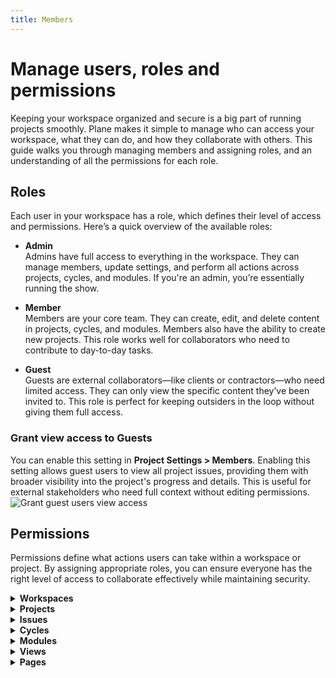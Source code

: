 ```yaml
---
title: Members
---
```


# Manage users, roles and permissions

Keeping your workspace organized and secure is a big part of running projects smoothly. Plane makes it simple to manage who can access your workspace, what they can do, and how they collaborate with others. This guide walks you through managing members and assigning roles, and an understanding of all the permissions for each role.

## Roles

Each user in your workspace has a role, which defines their level of access and permissions. Here’s a quick overview of the available roles:

- **Admin**  
Admins have full access to everything in the workspace. They can manage members, update settings, and perform all actions across projects, cycles, and modules. If you're an admin, you’re essentially running the show.

- **Member**   
Members are your core team. They can create, edit, and delete content in projects, cycles, and modules. Members also have the ability to create new projects. This role works well for collaborators who need to contribute to day-to-day tasks.

- **Guest**  
Guests are external collaborators—like clients or contractors—who need limited access. They can only view the specific content they’ve been invited to. This role is perfect for keeping outsiders in the loop without giving them full access.

### Grant view access to Guests
You can enable this setting in **Project Settings > Members**. Enabling this setting allows guest users to view all project issues, providing them with broader visibility into the project's progress and details. This is useful for external stakeholders who need full context without editing permissions.
    ![Grant guest users view access](https://media.docs.plane.so/workspaces/grant-guests-view-access.webp#center)

## Permissions
Permissions define what actions users can take within a workspace or project. By assigning appropriate roles, you can ensure everyone has the right level of access to collaborate effectively while maintaining security.

<details>
    <summary><b>Workspaces</b></summary>
    <p>
        <div className="">
            <table className="" style={{ width: '100%', display: 'table', marginLeft: '2px' }}>
                <thead>
                    <tr>
                        <th>Permission</th>
                        <th>Admin</th>
                        <th>Member</th>
                        <th>Guest</th>
                    </tr>
                </thead>
                <tbody>
                    <tr>
                        <td> Access Workspace settings</td>
                        <td align="center"><span style={{color: 'green', fontWeight: 'bold', fontSize: '16px'}}>✓</span></td>
                        <td align="center"><span style={{color: 'red', fontWeight: 'bold', fontSize: '16px'}}>x</span></td>
                        <td align="center"><span style={{color: 'red', fontWeight: 'bold', fontSize: '16px'}}>x</span></td>
                    </tr>  
                    <tr>
                        <td> Create Workspace</td>
                        <td align="center"><span style={{color: 'green', fontWeight: 'bold', fontSize: '16px'}}>✓</span></td>
                        <td align="center"><span style={{color: 'red', fontWeight: 'bold', fontSize: '16px'}}>x</span></td>
                        <td align="center"><span style={{color: 'red', fontWeight: 'bold', fontSize: '16px'}}>x</span></td>
                    </tr>  
                    <tr>
                        <td>Update Workspace</td>
                        <td align="center"><span style={{color: 'green', fontWeight: 'bold', fontSize: '16px'}}>✓</span></td>
                        <td align="center"><span style={{color: 'red', fontWeight: 'bold', fontSize: '16px'}}>x</span></td>
                        <td align="center"><span style={{color: 'red', fontWeight: 'bold', fontSize: '16px'}}>x</span></td>
                    </tr> 
                    <tr>
                        <td>Delete Workspace</td>
                        <td align="center"><span style={{color: 'green', fontWeight: 'bold', fontSize: '16px'}}>✓</span></td>
                        <td align="center"><span style={{color: 'red', fontWeight: 'bold', fontSize: '16px'}}>x</span></td>
                        <td align="center"><span style={{color: 'red', fontWeight: 'bold', fontSize: '16px'}}>x</span></td>
                    </tr> 
                    <tr>
                        <td>Add user</td>
                        <td align="center"><span style={{color: 'green', fontWeight: 'bold', fontSize: '16px'}}>✓</span></td>
                        <td align="center"><span style={{color: 'red', fontWeight: 'bold', fontSize: '16px'}}>x</span></td>
                        <td align="center"><span style={{color: 'red', fontWeight: 'bold', fontSize: '16px'}}>x</span></td>
                    </tr> 
                    <tr>
                        <td>Remove user</td>
                        <td align="center"><span style={{color: 'green', fontWeight: 'bold', fontSize: '16px'}}>✓</span></td>
                        <td align="center"><span style={{color: 'red', fontWeight: 'bold', fontSize: '16px'}}>x</span></td>
                        <td align="center"><span style={{color: 'red', fontWeight: 'bold', fontSize: '16px'}}>x</span></td>
                    </tr> 
                    <tr>
                        <td>Change user role</td>
                        <td align="center"><span style={{color: 'green', fontWeight: 'bold', fontSize: '16px'}}>✓</span></td>
                        <td align="center"><span style={{color: 'red', fontWeight: 'bold', fontSize: '16px'}}>x</span></td>
                        <td align="center"><span style={{color: 'red', fontWeight: 'bold', fontSize: '16px'}}>x</span></td>
                    </tr> 
                    <tr>
                        <td>Manage Project states</td>
                        <td align="center"><span style={{color: 'green', fontWeight: 'bold', fontSize: '16px'}}>✓</span></td>
                        <td align="center"><span style={{color: 'red', fontWeight: 'bold', fontSize: '16px'}}>x</span></td>
                        <td align="center"><span style={{color: 'red', fontWeight: 'bold', fontSize: '16px'}}>x</span></td>
                    </tr> 
                    <tr>
                        <td>Manage Billing and plans</td>
                        <td align="center"><span style={{color: 'green', fontWeight: 'bold', fontSize: '16px'}}>✓</span></td>
                        <td align="center"><span style={{color: 'red', fontWeight: 'bold', fontSize: '16px'}}>x</span></td>
                        <td align="center"><span style={{color: 'red', fontWeight: 'bold', fontSize: '16px'}}>x</span></td>
                    </tr> 
                    <tr>
                        <td>Manage Integrations</td>
                        <td align="center"><span style={{color: 'green', fontWeight: 'bold', fontSize: '16px'}}>✓</span></td>
                        <td align="center"><span style={{color: 'red', fontWeight: 'bold', fontSize: '16px'}}>x</span></td>
                        <td align="center"><span style={{color: 'red', fontWeight: 'bold', fontSize: '16px'}}>x</span></td>
                    </tr> 
                    <tr>
                        <td>Manage Imports</td>
                        <td align="center"><span style={{color: 'green', fontWeight: 'bold', fontSize: '16px'}}>✓</span></td>
                        <td align="center"><span style={{color: 'red', fontWeight: 'bold', fontSize: '16px'}}>x</span></td>
                        <td align="center"><span style={{color: 'red', fontWeight: 'bold', fontSize: '16px'}}>x</span></td>
                    </tr> 
                    <tr>
                        <td>Manage Exports</td>
                        <td align="center"><span style={{color: 'green', fontWeight: 'bold', fontSize: '16px'}}>✓</span></td>
                        <td align="center"><span style={{color: 'red', fontWeight: 'bold', fontSize: '16px'}}>x</span></td>
                        <td align="center"><span style={{color: 'red', fontWeight: 'bold', fontSize: '16px'}}>x</span></td>
                    </tr> 
                    <tr>
                        <td>Manage Webhooks</td>
                        <td align="center"><span style={{color: 'green', fontWeight: 'bold', fontSize: '16px'}}>✓</span></td>
                        <td align="center"><span style={{color: 'red', fontWeight: 'bold', fontSize: '16px'}}>x</span></td>
                        <td align="center"><span style={{color: 'red', fontWeight: 'bold', fontSize: '16px'}}>x</span></td>
                    </tr> 
                    <tr>
                        <td>Manage API tokens</td>
                        <td align="center"><span style={{color: 'green', fontWeight: 'bold', fontSize: '16px'}}>✓</span></td>
                        <td align="center"><span style={{color: 'red', fontWeight: 'bold', fontSize: '16px'}}>x</span></td>
                        <td align="center"><span style={{color: 'red', fontWeight: 'bold', fontSize: '16px'}}>x</span></td>
                    </tr> 
                    <tr>
                        <td>Manage Worklogs</td>
                        <td align="center"><span style={{color: 'green', fontWeight: 'bold', fontSize: '16px'}}>✓</span></td>
                        <td align="center"><span style={{color: 'red', fontWeight: 'bold', fontSize: '16px'}}>x</span></td>
                        <td align="center"><span style={{color: 'red', fontWeight: 'bold', fontSize: '16px'}}>x</span></td>
                    </tr> 
                    <tr>
                        <td>Home</td>
                        <td align="center"><span style={{color: 'green', fontWeight: 'bold', fontSize: '16px'}}>✓</span></td>
                        <td align="center"><span style={{color: 'green', fontWeight: 'bold', fontSize: '16px'}}>✓</span></td>
                        <td align="center"><span style={{color: 'green', fontWeight: 'bold', fontSize: '16px'}}>✓</span></td>
                    </tr> 
                    <tr>
                        <td>Your work</td>
                        <td align="center"><span style={{color: 'green', fontWeight: 'bold', fontSize: '16px'}}>✓</span></td>
                        <td align="center"><span style={{color: 'green', fontWeight: 'bold', fontSize: '16px'}}>✓</span></td>
                        <td align="center"><span style={{color: 'red', fontWeight: 'bold', fontSize: '16px'}}>x</span></td>
                    </tr>
                    <tr>
                        <td>Inbox</td>
                        <td align="center"><span style={{color: 'green', fontWeight: 'bold', fontSize: '16px'}}>✓</span></td>
                        <td align="center"><span style={{color: 'green', fontWeight: 'bold', fontSize: '16px'}}>✓</span></td>
                        <td align="center"><span style={{color: 'green', fontWeight: 'bold', fontSize: '16px'}}>✓</span></td>
                    </tr>
                    <tr>
                        <td>Drafts</td>
                        <td align="center"><span style={{color: 'green', fontWeight: 'bold', fontSize: '16px'}}>✓</span></td>
                        <td align="center"><span style={{color: 'green', fontWeight: 'bold', fontSize: '16px'}}>✓</span></td>
                        <td align="center"><span style={{color: 'red', fontWeight: 'bold', fontSize: '16px'}}>x</span></td>
                    </tr>
                    <tr>
                        <td>Projects</td>
                        <td align="center"><span style={{color: 'green', fontWeight: 'bold', fontSize: '16px'}}>✓</span></td>
                        <td align="center"><span style={{color: 'green', fontWeight: 'bold', fontSize: '16px'}}>✓</span></td>
                        <td align="center"><span style={{color: 'green', fontWeight: 'bold', fontSize: '16px'}}>✓</span></td>
                    </tr>
                    <tr>
                        <td>View private projects</td>
                        <td align="center"><span style={{color: 'green', fontWeight: 'bold', fontSize: '16px'}}>✓</span></td>
                        <td align="center"><span style={{color: 'red', fontWeight: 'bold', fontSize: '16px'}}>x</span></td>
                        <td align="center"><span style={{color: 'red', fontWeight: 'bold', fontSize: '16px'}}>x</span></td>
                    </tr> 
                    <tr>
                        <td>View public projects</td>
                        <td align="center"><span style={{color: 'green', fontWeight: 'bold', fontSize: '16px'}}>✓</span></td>
                        <td align="center"><span style={{color: 'green', fontWeight: 'bold', fontSize: '16px'}}>✓</span></td>
                        <td align="center"><span style={{color: 'red', fontWeight: 'bold', fontSize: '16px'}}>x</span></td>
                    </tr>
                    <tr>
                        <td>Join private projects</td>
                        <td align="center"><span style={{color: 'green', fontWeight: 'bold', fontSize: '16px'}}>✓</span></td>
                        <td align="center"><span style={{color: 'red', fontWeight: 'bold', fontSize: '16px'}}>x</span></td>
                        <td align="center"><span style={{color: 'red', fontWeight: 'bold', fontSize: '16px'}}>x</span></td>
                    </tr>
                    <tr>
                        <td>Join public projects</td>
                        <td align="center"><span style={{color: 'green', fontWeight: 'bold', fontSize: '16px'}}>✓</span></td>
                        <td align="center"><span style={{color: 'green', fontWeight: 'bold', fontSize: '16px'}}>✓</span></td>
                        <td align="center"><span style={{color: 'red', fontWeight: 'bold', fontSize: '16px'}}>x</span></td>
                    </tr>
                    <tr>
                        <td>Cycles</td>
                        <td align="center"><span style={{color: 'green', fontWeight: 'bold', fontSize: '16px'}}>✓</span></td>
                        <td align="center"><span style={{color: 'green', fontWeight: 'bold', fontSize: '16px'}}>✓</span></td>
                        <td align="center"><span style={{color: 'red', fontWeight: 'bold', fontSize: '16px'}}>x</span></td>
                    </tr>
                    <tr>
                        <td>Views</td>
                        <td align="center"><span style={{color: 'green', fontWeight: 'bold', fontSize: '16px'}}>✓</span></td>
                        <td align="center"><span style={{color: 'green', fontWeight: 'bold', fontSize: '16px'}}>✓</span></td>
                        <td align="center"><span style={{color: 'green', fontWeight: 'bold', fontSize: '16px'}}>✓</span></td>
                    </tr>
                    <tr>
                        <td>Analytics</td>
                        <td align="center"><span style={{color: 'green', fontWeight: 'bold', fontSize: '16px'}}>✓</span></td>
                        <td align="center"><span style={{color: 'green', fontWeight: 'bold', fontSize: '16px'}}>✓</span></td>
                        <td align="center"><span style={{color: 'red', fontWeight: 'bold', fontSize: '16px'}}>x</span></td>
                    </tr>
                    <tr>
                        <td>Your favourites</td>
                        <td align="center"><span style={{color: 'green', fontWeight: 'bold', fontSize: '16px'}}>✓</span></td>
                        <td align="center"><span style={{color: 'green', fontWeight: 'bold', fontSize: '16px'}}>✓</span></td>
                        <td align="center"><span style={{color: 'red', fontWeight: 'bold', fontSize: '16px'}}>x</span></td>
                    </tr>
                </tbody>
            </table>
        </div>

    </p>
</details>

<details>
    <summary><b>Projects</b></summary>
    <p>
        <div className="">
            <table className="" style={{ width: '100%', display: 'table', marginLeft: '2px' }}>
            <thead>
                <tr>
                    <th width="350">Permission</th>
                    <th>Workspace Admin</th>
                    <th>Project Admin</th>
                    <th>Member</th>
                    <th>Guest</th>
                </tr>
            </thead>
            <tbody>
                <tr>
                    <td> Access Project settings</td>
                    <td align="center"><span style={{color: 'green', fontWeight: 'bold', fontSize: '16px'}}>✓</span></td>
                    <td align="center"><span style={{color: 'green', fontWeight: 'bold', fontSize: '16px'}}>✓</span></td>
                    <td align="center"><span style={{color: 'red', fontWeight: 'bold', fontSize: '16px'}}>x</span></td>
                    <td align="center"><span style={{color: 'red', fontWeight: 'bold', fontSize: '16px'}}>x</span></td>
                </tr> 
                <tr>
                    <td>Create Project</td>
                    <td align="center"><span style={{color: 'green', fontWeight: 'bold', fontSize: '16px'}}>✓</span></td>
                    <td align="center"><span style={{color: 'green', fontWeight: 'bold', fontSize: '16px'}}>✓</span></td>
                    <td align="center"><span style={{color: 'green', fontWeight: 'bold', fontSize: '16px'}}>✓</span></td>
                    <td align="center"><span style={{color: 'red', fontWeight: 'bold', fontSize: '16px'}}>x</span></td>
                </tr>  
                <tr>
                    <td>Update Project</td>
                    <td align="center"><span style={{color: 'green', fontWeight: 'bold', fontSize: '16px'}}>✓</span></td>
                    <td align="center"><span style={{color: 'green', fontWeight: 'bold', fontSize: '16px'}}>✓</span></td>
                    <td align="center"><span style={{color: 'red', fontWeight: 'bold', fontSize: '16px'}}>x</span></td>
                    <td align="center"><span style={{color: 'red', fontWeight: 'bold', fontSize: '16px'}}>x</span></td>
                </tr> 
                <tr>
                    <td>Archive Project</td>
                    <td align="center"><span style={{color: 'green', fontWeight: 'bold', fontSize: '16px'}}>✓</span></td>
                    <td align="center"><span style={{color: 'green', fontWeight: 'bold', fontSize: '16px'}}>✓</span></td>
                    <td align="center"><span style={{color: 'red', fontWeight: 'bold', fontSize: '16px'}}>x</span></td>
                    <td align="center"><span style={{color: 'red', fontWeight: 'bold', fontSize: '16px'}}>x</span></td>
                </tr> 
                <tr>
                    <td>Delete Project</td>
                    <td align="center"><span style={{color: 'green', fontWeight: 'bold', fontSize: '16px'}}>✓</span></td>
                    <td align="center"><span style={{color: 'green', fontWeight: 'bold', fontSize: '16px'}}>✓</span></td>
                    <td align="center"><span style={{color: 'red', fontWeight: 'bold', fontSize: '16px'}}>x</span></td>
                    <td align="center"><span style={{color: 'red', fontWeight: 'bold', fontSize: '16px'}}>x</span></td>
                </tr> 
                <tr>
                    <td>Add user</td>
                    <td align="center"><span style={{color: 'green', fontWeight: 'bold', fontSize: '16px'}}>✓</span></td>
                    <td align="center"><span style={{color: 'green', fontWeight: 'bold', fontSize: '16px'}}>✓</span></td>
                    <td align="center"><span style={{color: 'red', fontWeight: 'bold', fontSize: '16px'}}>x</span></td>
                    <td align="center"><span style={{color: 'red', fontWeight: 'bold', fontSize: '16px'}}>x</span></td>
                </tr> 
                <tr>
                    <td>Remove user</td>
                    <td align="center"><span style={{color: 'green', fontWeight: 'bold', fontSize: '16px'}}>✓</span></td>
                    <td align="center"><span style={{color: 'green', fontWeight: 'bold', fontSize: '16px'}}>✓</span></td>
                    <td align="center"><span style={{color: 'red', fontWeight: 'bold', fontSize: '16px'}}>x</span></td>
                    <td align="center"><span style={{color: 'red', fontWeight: 'bold', fontSize: '16px'}}>x</span></td>
                </tr> 
                <tr>
                    <td>Change user role</td>
                    <td align="center"><span style={{color: 'green', fontWeight: 'bold', fontSize: '16px'}}>✓</span></td>
                    <td align="center"><span style={{color: 'green', fontWeight: 'bold', fontSize: '16px'}}>✓</span></td>
                    <td align="center"><span style={{color: 'red', fontWeight: 'bold', fontSize: '16px'}}>x</span></td>
                    <td align="center"><span style={{color: 'red', fontWeight: 'bold', fontSize: '16px'}}>x</span></td>
                </tr> 
                <tr>
                    <td>Enable features</td>
                    <td align="center"><span style={{color: 'green', fontWeight: 'bold', fontSize: '16px'}}>✓</span></td>
                    <td align="center"><span style={{color: 'green', fontWeight: 'bold', fontSize: '16px'}}>✓</span></td>
                    <td align="center"><span style={{color: 'red', fontWeight: 'bold', fontSize: '16px'}}>x</span></td>
                    <td align="center"><span style={{color: 'red', fontWeight: 'bold', fontSize: '16px'}}>x</span></td>
                </tr> 
                <tr>
                    <td>Manage issue states</td>
                    <td align="center"><span style={{color: 'green', fontWeight: 'bold', fontSize: '16px'}}>✓</span></td>
                    <td align="center"><span style={{color: 'green', fontWeight: 'bold', fontSize: '16px'}}>✓</span></td>
                    <td align="center"><span style={{color: 'red', fontWeight: 'bold', fontSize: '16px'}}>x</span></td>
                    <td align="center"><span style={{color: 'red', fontWeight: 'bold', fontSize: '16px'}}>x</span></td>
                </tr> 
                <tr>
                    <td>Manage issue labels</td>
                    <td align="center"><span style={{color: 'green', fontWeight: 'bold', fontSize: '16px'}}>✓</span></td>
                    <td align="center"><span style={{color: 'green', fontWeight: 'bold', fontSize: '16px'}}>✓</span></td>
                    <td align="center"><span style={{color: 'red', fontWeight: 'bold', fontSize: '16px'}}>x</span></td>
                    <td align="center"><span style={{color: 'red', fontWeight: 'bold', fontSize: '16px'}}>x</span></td>
                </tr> 
                <tr>
                    <td>Manage Estimates</td>
                    <td align="center"><span style={{color: 'green', fontWeight: 'bold', fontSize: '16px'}}>✓</span></td>
                    <td align="center"><span style={{color: 'green', fontWeight: 'bold', fontSize: '16px'}}>✓</span></td>
                    <td align="center"><span style={{color: 'red', fontWeight: 'bold', fontSize: '16px'}}>x</span></td>
                    <td align="center"><span style={{color: 'red', fontWeight: 'bold', fontSize: '16px'}}>x</span></td>
                </tr> 
                <tr>
                    <td>Manage Automations</td>
                    <td align="center"><span style={{color: 'green', fontWeight: 'bold', fontSize: '16px'}}>✓</span></td>
                    <td align="center"><span style={{color: 'green', fontWeight: 'bold', fontSize: '16px'}}>✓</span></td>
                    <td align="center"><span style={{color: 'red', fontWeight: 'bold', fontSize: '16px'}}>x</span></td>
                    <td align="center"><span style={{color: 'red', fontWeight: 'bold', fontSize: '16px'}}>x</span></td>
                </tr> 
                <tr>
                    <td>Manage issue types and custom properties</td>
                    <td align="center"><span style={{color: 'green', fontWeight: 'bold', fontSize: '16px'}}>✓</span></td>
                    <td align="center"><span style={{color: 'green', fontWeight: 'bold', fontSize: '16px'}}>✓</span></td>
                    <td align="center"><span style={{color: 'red', fontWeight: 'bold', fontSize: '16px'}}>x</span></td>
                    <td align="center"><span style={{color: 'red', fontWeight: 'bold', fontSize: '16px'}}>x</span></td>
                </tr> 
                <tr>
                    <td>Add Project to favorites</td>
                    <td align="center"><span style={{color: 'green', fontWeight: 'bold', fontSize: '16px'}}>✓</span></td>
                    <td align="center"><span style={{color: 'green', fontWeight: 'bold', fontSize: '16px'}}>✓</span></td>
                    <td align="center"><span style={{color: 'green', fontWeight: 'bold', fontSize: '16px'}}>✓</span></td>
                    <td align="center"><span style={{color: 'red', fontWeight: 'bold', fontSize: '16px'}}>x</span></td>
                </tr> 
                <tr>
                    <td>Publish Project</td>
                    <td align="center"><span style={{color: 'green', fontWeight: 'bold', fontSize: '16px'}}>✓</span></td>
                    <td align="center"><span style={{color: 'green', fontWeight: 'bold', fontSize: '16px'}}>✓</span></td>
                    <td align="center"><span style={{color: 'red', fontWeight: 'bold', fontSize: '16px'}}>x</span></td>
                    <td align="center"><span style={{color: 'red', fontWeight: 'bold', fontSize: '16px'}}>x</span></td>
                </tr> 
                <tr>
                    <td>Copy link</td>
                    <td align="center"><span style={{color: 'green', fontWeight: 'bold', fontSize: '16px'}}>✓</span></td>
                    <td align="center"><span style={{color: 'green', fontWeight: 'bold', fontSize: '16px'}}>✓</span></td>
                    <td align="center"><span style={{color: 'green', fontWeight: 'bold', fontSize: '16px'}}>✓</span></td>
                    <td align="center"><span style={{color: 'red', fontWeight: 'bold', fontSize: '16px'}}>x</span></td>
                </tr> 
                <tr>
                    <td>View Archived projects</td>
                    <td align="center"><span style={{color: 'green', fontWeight: 'bold', fontSize: '16px'}}>✓</span></td>
                    <td align="center"><span style={{color: 'green', fontWeight: 'bold', fontSize: '16px'}}>✓</span></td>
                    <td align="center"><span style={{color: 'green', fontWeight: 'bold', fontSize: '16px'}}>✓</span></td>
                    <td align="center"><span style={{color: 'green', fontWeight: 'bold', fontSize: '16px'}}>✓</span></td>
                </tr> 
            </tbody>
            </table>
        </div>
    </p>
</details>

<details>
    <summary><b>Issues</b></summary>
    <p>
    <div className="">
        <table className="" style={{ width: '100%', display: 'table', marginLeft: '2px' }}>
        <thead>
            <tr>
                <th>Permission</th>
                <th>Workspace Admin</th>
                <th>Project Admin</th>
                <th>Member</th>
                <th>Guest</th>
                <th>Guest with <br/> view access</th>
                <th>Comments</th>
            </tr>
        </thead>
        <tbody>
            <tr>
                <td>Create Issue</td>
                <td align="center"><span style={{color: 'green', fontWeight: 'bold', fontSize: '16px'}}>✓</span></td>
                <td align="center"><span style={{color: 'green', fontWeight: 'bold', fontSize: '16px'}}>✓</span></td>
                <td align="center"><span style={{color: 'green', fontWeight: 'bold', fontSize: '16px'}}>✓</span></td>
                <td align="center"><span style={{color: 'red', fontWeight: 'bold', fontSize: '16px'}}>x</span></td>
                <td align="center"><span style={{color: 'red', fontWeight: 'bold', fontSize: '16px'}}>x</span></td>
                <td></td>
            </tr> 
            <tr>
                <td>View Issues</td>
                <td align="center"><span style={{color: 'green', fontWeight: 'bold', fontSize: '16px'}}>✓</span></td>
                <td align="center"><span style={{color: 'green', fontWeight: 'bold', fontSize: '16px'}}>✓</span></td>
                <td align="center"><span style={{color: 'green', fontWeight: 'bold', fontSize: '16px'}}>✓</span></td>
                <td align="center"><span style={{color: 'red', fontWeight: 'bold', fontSize: '16px'}}>x</span></td>
                <td align="center"><span style={{color: 'green', fontWeight: 'bold', fontSize: '16px'}}>✓</span></td>
                <td>Guests without view access can only see their own issues accepted through Intake.</td>
            </tr>
            <tr>
                <td>Modify Issue</td>
                <td align="center"><span style={{color: 'green', fontWeight: 'bold', fontSize: '16px'}}>✓</span></td>
                <td align="center"><span style={{color: 'green', fontWeight: 'bold', fontSize: '16px'}}>✓</span></td>
                <td align="center"><span style={{color: 'green', fontWeight: 'bold', fontSize: '16px'}}>✓</span></td>
                <td align="center"><span style={{color: 'red', fontWeight: 'bold', fontSize: '16px'}}>x</span></td>
                <td align="center"><span style={{color: 'red', fontWeight: 'bold', fontSize: '16px'}}>x</span></td>
                <td></td>
            </tr>
            <tr>
                <td>Duplicate Issue</td>
                <td align="center"><span style={{color: 'green', fontWeight: 'bold', fontSize: '16px'}}>✓</span></td>
                <td align="center"><span style={{color: 'green', fontWeight: 'bold', fontSize: '16px'}}>✓</span></td>
                <td align="center"><span style={{color: 'green', fontWeight: 'bold', fontSize: '16px'}}>✓</span></td>
                <td align="center"><span style={{color: 'red', fontWeight: 'bold', fontSize: '16px'}}>x</span></td>
                <td align="center"><span style={{color: 'red', fontWeight: 'bold', fontSize: '16px'}}>x</span></td>
                <td></td>
            </tr>
            <tr>
                <td>Copy link</td>
                <td align="center"><span style={{color: 'green', fontWeight: 'bold', fontSize: '16px'}}>✓</span></td>
                <td align="center"><span style={{color: 'green', fontWeight: 'bold', fontSize: '16px'}}>✓</span></td>
                <td align="center"><span style={{color: 'green', fontWeight: 'bold', fontSize: '16px'}}>✓</span></td>
                <td align="center"><span style={{color: 'red', fontWeight: 'bold', fontSize: '16px'}}>x</span></td>
                <td align="center"><span style={{color: 'red', fontWeight: 'bold', fontSize: '16px'}}>x</span></td>
                <td></td>
            </tr>
            <tr>
                <td>Archive Issue</td>
                <td align="center"><span style={{color: 'green', fontWeight: 'bold', fontSize: '16px'}}>✓</span></td>
                <td align="center"><span style={{color: 'green', fontWeight: 'bold', fontSize: '16px'}}>✓</span></td>
                <td align="center"><span style={{color: 'green', fontWeight: 'bold', fontSize: '16px'}}>✓</span></td>
                <td align="center"><span style={{color: 'red', fontWeight: 'bold', fontSize: '16px'}}>x</span></td>
                <td align="center"><span style={{color: 'red', fontWeight: 'bold', fontSize: '16px'}}>x</span></td>
                <td></td>
            </tr>
            <tr>
                <td>Delete Issue</td>
                <td align="center"><span style={{color: 'green', fontWeight: 'bold', fontSize: '16px'}}>✓</span></td>
                <td align="center"><span style={{color: 'green', fontWeight: 'bold', fontSize: '16px'}}>✓</span></td>
                <td align="center"><span style={{color: 'green', fontWeight: 'bold', fontSize: '16px'}}>✓</span></td>
                <td align="center"><span style={{color: 'red', fontWeight: 'bold', fontSize: '16px'}}>x</span></td>
                <td align="center"><span style={{color: 'red', fontWeight: 'bold', fontSize: '16px'}}>x</span></td>
                <td></td>
            </tr>
            <tr>
                <td>Edit Issue properties</td>
                <td align="center"><span style={{color: 'green', fontWeight: 'bold', fontSize: '16px'}}>✓</span></td>
                <td align="center"><span style={{color: 'green', fontWeight: 'bold', fontSize: '16px'}}>✓</span></td>
                <td align="center"><span style={{color: 'green', fontWeight: 'bold', fontSize: '16px'}}>✓</span></td>
                <td align="center"><span style={{color: 'red', fontWeight: 'bold', fontSize: '16px'}}>x</span></td>
                <td align="center"><span style={{color: 'red', fontWeight: 'bold', fontSize: '16px'}}>x</span></td>
                <td></td>
            </tr>
            <tr>
                <td>View Issue activity</td>
                <td align="center"><span style={{color: 'green', fontWeight: 'bold', fontSize: '16px'}}>✓</span></td>
                <td align="center"><span style={{color: 'green', fontWeight: 'bold', fontSize: '16px'}}>✓</span></td>
                <td align="center"><span style={{color: 'green', fontWeight: 'bold', fontSize: '16px'}}>✓</span></td>
                <td align="center"><span style={{color: 'red', fontWeight: 'bold', fontSize: '16px'}}>x</span></td>
                <td align="center"><span style={{color: 'green', fontWeight: 'bold', fontSize: '16px'}}>✓</span></td>
                <td></td>
            </tr>
            <tr>
                <td>Log work</td>
                <td align="center"><span style={{color: 'green', fontWeight: 'bold', fontSize: '16px'}}>✓</span></td>
                <td align="center"><span style={{color: 'green', fontWeight: 'bold', fontSize: '16px'}}>✓</span></td>
                <td align="center"><span style={{color: 'green', fontWeight: 'bold', fontSize: '16px'}}>✓</span></td>
                <td align="center"><span style={{color: 'red', fontWeight: 'bold', fontSize: '16px'}}>x</span></td>
                <td align="center"><span style={{color: 'red', fontWeight: 'bold', fontSize: '16px'}}>x</span></td>
                <td></td>
            </tr>
            <tr>
                <td>Add Comments</td>
                <td align="center"><span style={{color: 'green', fontWeight: 'bold', fontSize: '16px'}}>✓</span></td>
                <td align="center"><span style={{color: 'green', fontWeight: 'bold', fontSize: '16px'}}>✓</span></td>
                <td align="center"><span style={{color: 'green', fontWeight: 'bold', fontSize: '16px'}}>✓</span></td>
                <td align="center"><span style={{color: 'red', fontWeight: 'bold', fontSize: '16px'}}>x</span></td>
                <td align="center"><span style={{color: 'green', fontWeight: 'bold', fontSize: '16px'}}>✓</span></td>
                <td></td>
            </tr> 
            <tr>
                <td>View Comments</td>
                <td align="center"><span style={{color: 'green', fontWeight: 'bold', fontSize: '16px'}}>✓</span></td>
                <td align="center"><span style={{color: 'green', fontWeight: 'bold', fontSize: '16px'}}>✓</span></td>
                <td align="center"><span style={{color: 'green', fontWeight: 'bold', fontSize: '16px'}}>✓</span></td>
                <td align="center"><span style={{color: 'red', fontWeight: 'bold', fontSize: '16px'}}>x</span></td>
                <td align="center"><span style={{color: 'green', fontWeight: 'bold', fontSize: '16px'}}>✓</span></td>
                <td></td>
            </tr> 
            <tr>
                <td>Add Reactions</td>
                <td align="center"><span style={{color: 'green', fontWeight: 'bold', fontSize: '16px'}}>✓</span></td>
                <td align="center"><span style={{color: 'green', fontWeight: 'bold', fontSize: '16px'}}>✓</span></td>
                <td align="center"><span style={{color: 'green', fontWeight: 'bold', fontSize: '16px'}}>✓</span></td>
                <td align="center"><span style={{color: 'red', fontWeight: 'bold', fontSize: '16px'}}>x</span></td>
                <td align="center"><span style={{color: 'green', fontWeight: 'bold', fontSize: '16px'}}>✓</span></td>
                <td></td>
            </tr> 
        </tbody>
        </table>
    </div>
    </p>
</details>


<details>
    <summary><b>Cycles</b></summary>
    <p>
        <div className="">
            <table className="" style={{ width: '100%', display: 'table', marginLeft: '2px' }}>
                <thead>
                    <tr>
                        <th>Permission</th>
                        <th>Workspace Admin</th>
                        <th>Project Admin</th>
                        <th>Member</th>
                        <th>Guest</th>
                    </tr>
                </thead>
                <tbody>
                    <tr>
                        <td>Create Cycle</td>
                        <td align="center"><span style={{color: 'green', fontWeight: 'bold', fontSize: '16px'}}>✓</span></td>
                        <td align="center"><span style={{color: 'green', fontWeight: 'bold', fontSize: '16px'}}>✓</span></td>
                        <td align="center"><span style={{color: 'green', fontWeight: 'bold', fontSize: '16px'}}>✓</span></td>
                        <td align="center"><span style={{color: 'red', fontWeight: 'bold', fontSize: '16px'}}>x</span></td>
                    </tr> 
                    <tr>
                        <td>View Cycles</td>
                        <td align="center"><span style={{color: 'green', fontWeight: 'bold', fontSize: '16px'}}>✓</span></td>
                        <td align="center"><span style={{color: 'green', fontWeight: 'bold', fontSize: '16px'}}>✓</span></td>
                        <td align="center"><span style={{color: 'green', fontWeight: 'bold', fontSize: '16px'}}>✓</span></td>
                        <td align="center"><span style={{color: 'red', fontWeight: 'bold', fontSize: '16px'}}>x</span></td>
                    </tr> 
                    <tr>
                        <td>View Cycle issues</td>
                        <td align="center"><span style={{color: 'green', fontWeight: 'bold', fontSize: '16px'}}>✓</span></td>
                        <td align="center"><span style={{color: 'green', fontWeight: 'bold', fontSize: '16px'}}>✓</span></td>
                        <td align="center"><span style={{color: 'green', fontWeight: 'bold', fontSize: '16px'}}>✓</span></td>
                        <td align="center"><span style={{color: 'red', fontWeight: 'bold', fontSize: '16px'}}>x</span></td>
                    </tr> 
                    <tr>
                        <td>Edit Cycle</td>
                        <td align="center"><span style={{color: 'green', fontWeight: 'bold', fontSize: '16px'}}>✓</span></td>
                        <td align="center"><span style={{color: 'green', fontWeight: 'bold', fontSize: '16px'}}>✓</span></td>
                        <td align="center"><span style={{color: 'green', fontWeight: 'bold', fontSize: '16px'}}>✓</span></td>
                        <td align="center"><span style={{color: 'red', fontWeight: 'bold', fontSize: '16px'}}>x</span></td>
                    </tr> 
                    <tr>
                        <td>Add issues</td>
                        <td align="center"><span style={{color: 'green', fontWeight: 'bold', fontSize: '16px'}}>✓</span></td>
                        <td align="center"><span style={{color: 'green', fontWeight: 'bold', fontSize: '16px'}}>✓</span></td>
                        <td align="center"><span style={{color: 'green', fontWeight: 'bold', fontSize: '16px'}}>✓</span></td>
                        <td align="center"><span style={{color: 'red', fontWeight: 'bold', fontSize: '16px'}}>x</span></td>
                    </tr> 
                    <tr>
                        <td>Archive Cycle</td>
                        <td align="center"><span style={{color: 'green', fontWeight: 'bold', fontSize: '16px'}}>✓</span></td>
                        <td align="center"><span style={{color: 'green', fontWeight: 'bold', fontSize: '16px'}}>✓</span></td>
                        <td align="center"><span style={{color: 'green', fontWeight: 'bold', fontSize: '16px'}}>✓</span></td>
                        <td align="center"><span style={{color: 'red', fontWeight: 'bold', fontSize: '16px'}}>x</span></td>
                    </tr> 
                    <tr>
                        <td>Delete Cycle</td>
                        <td align="center"><span style={{color: 'green', fontWeight: 'bold', fontSize: '16px'}}>✓</span></td>
                        <td align="center"><span style={{color: 'green', fontWeight: 'bold', fontSize: '16px'}}>✓</span></td>
                        <td align="center"><span style={{color: 'green', fontWeight: 'bold', fontSize: '16px'}}>✓</span></td>
                        <td align="center"><span style={{color: 'red', fontWeight: 'bold', fontSize: '16px'}}>x</span></td>
                    </tr> 
                    <tr>
                        <td>Copy link</td>
                        <td align="center"><span style={{color: 'green', fontWeight: 'bold', fontSize: '16px'}}>✓</span></td>
                        <td align="center"><span style={{color: 'green', fontWeight: 'bold', fontSize: '16px'}}>✓</span></td>
                        <td align="center"><span style={{color: 'green', fontWeight: 'bold', fontSize: '16px'}}>✓</span></td>
                        <td align="center"><span style={{color: 'red', fontWeight: 'bold', fontSize: '16px'}}>x</span></td>
                    </tr> 
                    <tr>
                        <td>Add Cycle to favorites</td>
                        <td align="center"><span style={{color: 'green', fontWeight: 'bold', fontSize: '16px'}}>✓</span></td>
                        <td align="center"><span style={{color: 'green', fontWeight: 'bold', fontSize: '16px'}}>✓</span></td>
                        <td align="center"><span style={{color: 'green', fontWeight: 'bold', fontSize: '16px'}}>✓</span></td>
                        <td align="center"><span style={{color: 'red', fontWeight: 'bold', fontSize: '16px'}}>x</span></td>
                    </tr> 
                    <tr>
                        <td>View Cycle details</td>
                        <td align="center"><span style={{color: 'green', fontWeight: 'bold', fontSize: '16px'}}>✓</span></td>
                        <td align="center"><span style={{color: 'green', fontWeight: 'bold', fontSize: '16px'}}>✓</span></td>
                        <td align="center"><span style={{color: 'green', fontWeight: 'bold', fontSize: '16px'}}>✓</span></td>
                        <td align="center"><span style={{color: 'red', fontWeight: 'bold', fontSize: '16px'}}>x</span></td>
                    </tr> 
                    <tr>
                        <td>Filter Cycles</td>
                        <td align="center"><span style={{color: 'green', fontWeight: 'bold', fontSize: '16px'}}>✓</span></td>
                        <td align="center"><span style={{color: 'green', fontWeight: 'bold', fontSize: '16px'}}>✓</span></td>
                        <td align="center"><span style={{color: 'green', fontWeight: 'bold', fontSize: '16px'}}>✓</span></td>
                        <td align="center"><span style={{color: 'red', fontWeight: 'bold', fontSize: '16px'}}>x</span></td>
                    </tr> 
                    <tr>
                        <td>Search Cycles</td>
                        <td align="center"><span style={{color: 'green', fontWeight: 'bold', fontSize: '16px'}}>✓</span></td>
                        <td align="center"><span style={{color: 'green', fontWeight: 'bold', fontSize: '16px'}}>✓</span></td>
                        <td align="center"><span style={{color: 'green', fontWeight: 'bold', fontSize: '16px'}}>✓</span></td>
                        <td align="center"><span style={{color: 'red', fontWeight: 'bold', fontSize: '16px'}}>x</span></td>
                    </tr> 
                </tbody>
            </table>
        </div>
    </p>
</details>

<details>
    <summary><b>Modules</b></summary>
    <p>
        <div className="">
            <table className="" style={{ width: '100%', display: 'table', marginLeft: '2px' }}>
                <thead>
                    <tr>
                        <th>Permission</th>
                        <th>Workspace Admin</th>
                        <th>Project Admin</th>
                        <th>Member</th>
                        <th>Guest</th>
                    </tr>
                </thead>
                <tbody>
                    <tr>
                        <td>Create Module</td>
                        <td align="center"><span style={{color: 'green', fontWeight: 'bold', fontSize: '16px'}}>✓</span></td>
                        <td align="center"><span style={{color: 'green', fontWeight: 'bold', fontSize: '16px'}}>✓</span></td>
                        <td align="center"><span style={{color: 'green', fontWeight: 'bold', fontSize: '16px'}}>✓</span></td>
                        <td align="center"><span style={{color: 'red', fontWeight: 'bold', fontSize: '16px'}}>x</span></td>
                    </tr> 
                    <tr>
                        <td>View Modules</td>
                        <td align="center"><span style={{color: 'green', fontWeight: 'bold', fontSize: '16px'}}>✓</span></td>
                        <td align="center"><span style={{color: 'green', fontWeight: 'bold', fontSize: '16px'}}>✓</span></td>
                        <td align="center"><span style={{color: 'green', fontWeight: 'bold', fontSize: '16px'}}>✓</span></td>
                        <td align="center"><span style={{color: 'red', fontWeight: 'bold', fontSize: '16px'}}>x</span></td>
                    </tr> 
                    <tr>
                        <td>View Module issues</td>
                        <td align="center"><span style={{color: 'green', fontWeight: 'bold', fontSize: '16px'}}>✓</span></td>
                        <td align="center"><span style={{color: 'green', fontWeight: 'bold', fontSize: '16px'}}>✓</span></td>
                        <td align="center"><span style={{color: 'green', fontWeight: 'bold', fontSize: '16px'}}>✓</span></td>
                        <td align="center"><span style={{color: 'red', fontWeight: 'bold', fontSize: '16px'}}>x</span></td>
                    </tr> 
                    <tr>
                        <td>Edit Module</td>
                        <td align="center"><span style={{color: 'green', fontWeight: 'bold', fontSize: '16px'}}>✓</span></td>
                        <td align="center"><span style={{color: 'green', fontWeight: 'bold', fontSize: '16px'}}>✓</span></td>
                        <td align="center"><span style={{color: 'green', fontWeight: 'bold', fontSize: '16px'}}>✓</span></td>
                        <td align="center"><span style={{color: 'red', fontWeight: 'bold', fontSize: '16px'}}>x</span></td>
                    </tr> 
                    <tr>
                        <td>Add issues</td>
                        <td align="center"><span style={{color: 'green', fontWeight: 'bold', fontSize: '16px'}}>✓</span></td>
                        <td align="center"><span style={{color: 'green', fontWeight: 'bold', fontSize: '16px'}}>✓</span></td>
                        <td align="center"><span style={{color: 'green', fontWeight: 'bold', fontSize: '16px'}}>✓</span></td>
                        <td align="center"><span style={{color: 'red', fontWeight: 'bold', fontSize: '16px'}}>x</span></td>
                    </tr> 
                    <tr>
                        <td>Archive Module</td>
                        <td align="center"><span style={{color: 'green', fontWeight: 'bold', fontSize: '16px'}}>✓</span></td>
                        <td align="center"><span style={{color: 'green', fontWeight: 'bold', fontSize: '16px'}}>✓</span></td>
                        <td align="center"><span style={{color: 'green', fontWeight: 'bold', fontSize: '16px'}}>✓</span></td>
                        <td align="center"><span style={{color: 'red', fontWeight: 'bold', fontSize: '16px'}}>x</span></td>
                    </tr> 
                    <tr>
                        <td>Delete Module</td>
                        <td align="center"><span style={{color: 'green', fontWeight: 'bold', fontSize: '16px'}}>✓</span></td>
                        <td align="center"><span style={{color: 'green', fontWeight: 'bold', fontSize: '16px'}}>✓</span></td>
                        <td align="center"><span style={{color: 'green', fontWeight: 'bold', fontSize: '16px'}}>✓</span></td>
                        <td align="center"><span style={{color: 'red', fontWeight: 'bold', fontSize: '16px'}}>x</span></td>
                    </tr> 
                    <tr>
                        <td>Copy link</td>
                        <td align="center"><span style={{color: 'green', fontWeight: 'bold', fontSize: '16px'}}>✓</span></td>
                        <td align="center"><span style={{color: 'green', fontWeight: 'bold', fontSize: '16px'}}>✓</span></td>
                        <td align="center"><span style={{color: 'green', fontWeight: 'bold', fontSize: '16px'}}>✓</span></td>
                        <td align="center"><span style={{color: 'red', fontWeight: 'bold', fontSize: '16px'}}>x</span></td>
                    </tr> 
                    <tr>
                        <td>Add Module to favorites</td>
                        <td align="center"><span style={{color: 'green', fontWeight: 'bold', fontSize: '16px'}}>✓</span></td>
                        <td align="center"><span style={{color: 'green', fontWeight: 'bold', fontSize: '16px'}}>✓</span></td>
                        <td align="center"><span style={{color: 'green', fontWeight: 'bold', fontSize: '16px'}}>✓</span></td>
                        <td align="center"><span style={{color: 'red', fontWeight: 'bold', fontSize: '16px'}}>x</span></td>
                    </tr> 
                    <tr>
                        <td>View Module details</td>
                        <td align="center"><span style={{color: 'green', fontWeight: 'bold', fontSize: '16px'}}>✓</span></td>
                        <td align="center"><span style={{color: 'green', fontWeight: 'bold', fontSize: '16px'}}>✓</span></td>
                        <td align="center"><span style={{color: 'green', fontWeight: 'bold', fontSize: '16px'}}>✓</span></td>
                        <td align="center"><span style={{color: 'red', fontWeight: 'bold', fontSize: '16px'}}>x</span></td>
                    </tr> 
                    <tr>
                        <td>Add links to Module</td>
                        <td align="center"><span style={{color: 'green', fontWeight: 'bold', fontSize: '16px'}}>✓</span></td>
                        <td align="center"><span style={{color: 'green', fontWeight: 'bold', fontSize: '16px'}}>✓</span></td>
                        <td align="center"><span style={{color: 'green', fontWeight: 'bold', fontSize: '16px'}}>✓</span></td>
                        <td align="center"><span style={{color: 'red', fontWeight: 'bold', fontSize: '16px'}}>x</span></td>
                    </tr> 
                    <tr>
                        <td>Sort Modules</td>
                        <td align="center"><span style={{color: 'green', fontWeight: 'bold', fontSize: '16px'}}>✓</span></td>
                        <td align="center"><span style={{color: 'green', fontWeight: 'bold', fontSize: '16px'}}>✓</span></td>
                        <td align="center"><span style={{color: 'green', fontWeight: 'bold', fontSize: '16px'}}>✓</span></td>
                        <td align="center"><span style={{color: 'red', fontWeight: 'bold', fontSize: '16px'}}>x</span></td>
                    </tr> 
                    <tr>
                        <td>Filter Modules</td>
                        <td align="center"><span style={{color: 'green', fontWeight: 'bold', fontSize: '16px'}}>✓</span></td>
                        <td align="center"><span style={{color: 'green', fontWeight: 'bold', fontSize: '16px'}}>✓</span></td>
                        <td align="center"><span style={{color: 'green', fontWeight: 'bold', fontSize: '16px'}}>✓</span></td>
                        <td align="center"><span style={{color: 'red', fontWeight: 'bold', fontSize: '16px'}}>x</span></td>
                    </tr> 
                    <tr>
                        <td>Search Modules</td>
                        <td align="center"><span style={{color: 'green', fontWeight: 'bold', fontSize: '16px'}}>✓</span></td>
                        <td align="center"><span style={{color: 'green', fontWeight: 'bold', fontSize: '16px'}}>✓</span></td>
                        <td align="center"><span style={{color: 'green', fontWeight: 'bold', fontSize: '16px'}}>✓</span></td>
                        <td align="center"><span style={{color: 'red', fontWeight: 'bold', fontSize: '16px'}}>x</span></td>
                    </tr> 
                </tbody>
            </table>
        </div>
    </p>
</details>

<details>
    <summary><b>Views</b></summary>
    <p>
        <div className="">
            <table className="" style={{ width: '100%', display: 'table', marginLeft: '2px' }}>
                <thead>
                    <tr>
                    <th>Permission</th>
                        <th>Workspace Admin</th>
                        <th>Project Admin</th>
                        <th>Member</th>
                        <th>Guest</th>
                        <th>Guest with <br/> view access</th>
                        <th>Comments</th>
                    </tr>
                </thead>
                <tbody>
                    <tr>
                        <td>Create View</td>
                        <td align="center"><span style={{color: 'green', fontWeight: 'bold', fontSize: '16px'}}>✓</span></td>
                        <td align="center"><span style={{color: 'green', fontWeight: 'bold', fontSize: '16px'}}>✓</span></td>
                        <td align="center"><span style={{color: 'green', fontWeight: 'bold', fontSize: '16px'}}>✓</span></td>
                        <td align="center"><span style={{color: 'green', fontWeight: 'bold', fontSize: '16px'}}>✓</span></td>
                        <td align="center"><span style={{color: 'green', fontWeight: 'bold', fontSize: '16px'}}>✓</span></td>
                        <td></td>
                    </tr> 
                    <tr>
                        <td>See Views</td>
                        <td align="center"><span style={{color: 'green', fontWeight: 'bold', fontSize: '16px'}}>✓</span></td>
                        <td align="center"><span style={{color: 'green', fontWeight: 'bold', fontSize: '16px'}}>✓</span></td>
                        <td align="center"><span style={{color: 'green', fontWeight: 'bold', fontSize: '16px'}}>✓</span></td>
                        <td align="center"><span style={{color: 'red', fontWeight: 'bold', fontSize: '16px'}}>x</span></td>
                        <td align="center"><span style={{color: 'green', fontWeight: 'bold', fontSize: '16px'}}>✓</span></td>
                        <td>Guests without view access can only see the Views they create</td>
                    </tr> 
                    <tr>
                        <td>Edit View</td>
                        <td align="center"><span style={{color: 'green', fontWeight: 'bold', fontSize: '16px'}}>✓</span></td>
                        <td align="center"><span style={{color: 'green', fontWeight: 'bold', fontSize: '16px'}}>✓</span></td>
                        <td align="center"><span style={{color: 'green', fontWeight: 'bold', fontSize: '16px'}}>✓</span></td>
                        <td align="center"><span style={{color: 'red', fontWeight: 'bold', fontSize: '16px'}}>x</span></td>
                        <td align="center"><span style={{color: 'green', fontWeight: 'bold', fontSize: '16px'}}>✓</span></td>
                        <td></td>
                    </tr> 
                    <tr>
                        <td>Add issues</td>
                        <td align="center"><span style={{color: 'green', fontWeight: 'bold', fontSize: '16px'}}>✓</span></td>
                        <td align="center"><span style={{color: 'green', fontWeight: 'bold', fontSize: '16px'}}>✓</span></td>
                        <td align="center"><span style={{color: 'green', fontWeight: 'bold', fontSize: '16px'}}>✓</span></td>
                        <td align="center"><span style={{color: 'red', fontWeight: 'bold', fontSize: '16px'}}>x</span></td>
                        <td align="center"><span style={{color: 'red', fontWeight: 'bold', fontSize: '16px'}}>x</span></td>
                        <td></td>
                    </tr> 
                    <tr>
                        <td>Delete View</td>
                        <td align="center"><span style={{color: 'green', fontWeight: 'bold', fontSize: '16px'}}>✓</span></td>
                        <td align="center"><span style={{color: 'green', fontWeight: 'bold', fontSize: '16px'}}>✓</span></td>
                        <td align="center"><span style={{color: 'green', fontWeight: 'bold', fontSize: '16px'}}>✓</span></td>
                        <td align="center"><span style={{color: 'red', fontWeight: 'bold', fontSize: '16px'}}>x</span></td>
                        <td align="center"><span style={{color: 'green', fontWeight: 'bold', fontSize: '16px'}}>✓</span></td>
                        <td></td>
                    </tr> 
                    <tr>
                        <td>Sort Views</td>
                        <td align="center"><span style={{color: 'green', fontWeight: 'bold', fontSize: '16px'}}>✓</span></td>
                        <td align="center"><span style={{color: 'green', fontWeight: 'bold', fontSize: '16px'}}>✓</span></td>
                        <td align="center"><span style={{color: 'green', fontWeight: 'bold', fontSize: '16px'}}>✓</span></td>
                        <td align="center"><span style={{color: 'red', fontWeight: 'bold', fontSize: '16px'}}>x</span></td>
                        <td align="center"><span style={{color: 'green', fontWeight: 'bold', fontSize: '16px'}}>✓</span></td>
                        <td></td>
                    </tr> 
                    <tr>
                        <td>Filter Views</td>
                        <td align="center"><span style={{color: 'green', fontWeight: 'bold', fontSize: '16px'}}>✓</span></td>
                        <td align="center"><span style={{color: 'green', fontWeight: 'bold', fontSize: '16px'}}>✓</span></td>
                        <td align="center"><span style={{color: 'green', fontWeight: 'bold', fontSize: '16px'}}>✓</span></td>
                        <td align="center"><span style={{color: 'red', fontWeight: 'bold', fontSize: '16px'}}>x</span></td>
                        <td align="center"><span style={{color: 'green', fontWeight: 'bold', fontSize: '16px'}}>✓</span></td>
                        <td></td>
                    </tr> 
                    <tr>
                        <td>Search Views</td>
                        <td align="center"><span style={{color: 'green', fontWeight: 'bold', fontSize: '16px'}}>✓</span></td>
                        <td align="center"><span style={{color: 'green', fontWeight: 'bold', fontSize: '16px'}}>✓</span></td>
                        <td align="center"><span style={{color: 'green', fontWeight: 'bold', fontSize: '16px'}}>✓</span></td>
                        <td align="center"><span style={{color: 'red', fontWeight: 'bold', fontSize: '16px'}}>x</span></td>
                        <td align="center"><span style={{color: 'green', fontWeight: 'bold', fontSize: '16px'}}>✓</span></td>
                        <td></td>
                    </tr> 
                    <tr>
                        <td>Add View to favorites</td>
                        <td align="center"><span style={{color: 'green', fontWeight: 'bold', fontSize: '16px'}}>✓</span></td>
                        <td align="center"><span style={{color: 'green', fontWeight: 'bold', fontSize: '16px'}}>✓</span></td>
                        <td align="center"><span style={{color: 'green', fontWeight: 'bold', fontSize: '16px'}}>✓</span></td>
                        <td align="center"><span style={{color: 'red', fontWeight: 'bold', fontSize: '16px'}}>x</span></td>
                        <td align="center"><span style={{color: 'red', fontWeight: 'bold', fontSize: '16px'}}>x</span></td>
                        <td></td>
                    </tr> 
                    <tr>
                        <td>Publish View</td>
                        <td align="center"><span style={{color: 'green', fontWeight: 'bold', fontSize: '16px'}}>✓</span></td>
                        <td align="center"><span style={{color: 'green', fontWeight: 'bold', fontSize: '16px'}}>✓</span></td>
                        <td align="center"><span style={{color: 'green', fontWeight: 'bold', fontSize: '16px'}}>✓</span></td>
                        <td align="center"><span style={{color: 'red', fontWeight: 'bold', fontSize: '16px'}}>x</span></td>
                        <td align="center"><span style={{color: 'red', fontWeight: 'bold', fontSize: '16px'}}>x</span></td>
                        <td></td>
                    </tr> 
                    <tr>
                        <td>Copy link</td>
                        <td align="center"><span style={{color: 'green', fontWeight: 'bold', fontSize: '16px'}}>✓</span></td>
                        <td align="center"><span style={{color: 'green', fontWeight: 'bold', fontSize: '16px'}}>✓</span></td>
                        <td align="center"><span style={{color: 'green', fontWeight: 'bold', fontSize: '16px'}}>✓</span></td>
                        <td align="center"><span style={{color: 'red', fontWeight: 'bold', fontSize: '16px'}}>x</span></td>
                        <td align="center"><span style={{color: 'red', fontWeight: 'bold', fontSize: '16px'}}>x</span></td>
                        <td></td>
                    </tr> 
                </tbody>
            </table>
        </div>
    </p>
</details>

<details>
    <summary><b>Pages</b></summary>
    <p>
        <div className="">
            <table className="" style={{ width: '100%', display: 'table', marginLeft: '2px' }}>
                <thead>
                    <tr>
                    <th>Permission</th>
                        <th>Workspace Admin</th>
                        <th>Project Admin</th>
                        <th>Member</th>
                        <th>Guest</th>
                        <th>Guest with <br/> view access</th>
                    </tr>
                </thead>
                <tbody>
                    <tr>
                        <td>Create Page</td>
                        <td align="center"><span style={{color: 'green', fontWeight: 'bold', fontSize: '16px'}}>✓</span></td>
                        <td align="center"><span style={{color: 'green', fontWeight: 'bold', fontSize: '16px'}}>✓</span></td>
                        <td align="center"><span style={{color: 'green', fontWeight: 'bold', fontSize: '16px'}}>✓</span></td>
                        <td align="center"><span style={{color: 'red', fontWeight: 'bold', fontSize: '16px'}}>x</span></td>
                        <td align="center"><span style={{color: 'red', fontWeight: 'bold', fontSize: '16px'}}>x</span></td>
                    </tr> 
                    <tr>
                        <td>View Pages</td>
                        <td align="center"><span style={{color: 'green', fontWeight: 'bold', fontSize: '16px'}}>✓</span></td>
                        <td align="center"><span style={{color: 'green', fontWeight: 'bold', fontSize: '16px'}}>✓</span></td>
                        <td align="center"><span style={{color: 'green', fontWeight: 'bold', fontSize: '16px'}}>✓</span></td>
                        <td align="center"><span style={{color: 'red', fontWeight: 'bold', fontSize: '16px'}}>x</span></td>
                        <td align="center"><span style={{color: 'green', fontWeight: 'bold', fontSize: '16px'}}>✓</span></td>
                    </tr> 
                    <tr>
                        <td>Edit Page</td>
                        <td align="center"><span style={{color: 'green', fontWeight: 'bold', fontSize: '16px'}}>✓</span></td>
                        <td align="center"><span style={{color: 'green', fontWeight: 'bold', fontSize: '16px'}}>✓</span></td>
                        <td align="center"><span style={{color: 'green', fontWeight: 'bold', fontSize: '16px'}}>✓</span></td>
                        <td align="center"><span style={{color: 'red', fontWeight: 'bold', fontSize: '16px'}}>x</span></td>
                        <td align="center"><span style={{color: 'red', fontWeight: 'bold', fontSize: '16px'}}>x</span></td>
                    </tr> 
                    <tr>
                        <td>Archive Page</td>
                        <td align="center"><span style={{color: 'green', fontWeight: 'bold', fontSize: '16px'}}>✓</span></td>
                        <td align="center"><span style={{color: 'green', fontWeight: 'bold', fontSize: '16px'}}>✓</span></td>
                        <td align="center"><span style={{color: 'green', fontWeight: 'bold', fontSize: '16px'}}>✓</span></td>
                        <td align="center"><span style={{color: 'red', fontWeight: 'bold', fontSize: '16px'}}>x</span></td>
                        <td align="center"><span style={{color: 'red', fontWeight: 'bold', fontSize: '16px'}}>x</span></td>
                    </tr> 
                    <tr>
                        <td>Delete Page</td>
                        <td align="center"><span style={{color: 'green', fontWeight: 'bold', fontSize: '16px'}}>✓</span></td>
                        <td align="center"><span style={{color: 'green', fontWeight: 'bold', fontSize: '16px'}}>✓</span></td>
                        <td align="center"><span style={{color: 'green', fontWeight: 'bold', fontSize: '16px'}}>✓</span></td>
                        <td align="center"><span style={{color: 'red', fontWeight: 'bold', fontSize: '16px'}}>x</span></td>
                        <td align="center"><span style={{color: 'red', fontWeight: 'bold', fontSize: '16px'}}>x</span></td>
                    </tr> 
                    <tr>
                        <td>Add Page to favorites</td>
                        <td align="center"><span style={{color: 'green', fontWeight: 'bold', fontSize: '16px'}}>✓</span></td>
                        <td align="center"><span style={{color: 'green', fontWeight: 'bold', fontSize: '16px'}}>✓</span></td>
                        <td align="center"><span style={{color: 'green', fontWeight: 'bold', fontSize: '16px'}}>✓</span></td>
                        <td align="center"><span style={{color: 'red', fontWeight: 'bold', fontSize: '16px'}}>x</span></td>
                        <td align="center"><span style={{color: 'red', fontWeight: 'bold', fontSize: '16px'}}>x</span></td>
                    </tr> 
                    <tr>
                        <td>Publish Page</td>
                        <td align="center"><span style={{color: 'green', fontWeight: 'bold', fontSize: '16px'}}>✓</span></td>
                        <td align="center"><span style={{color: 'green', fontWeight: 'bold', fontSize: '16px'}}>✓</span></td>
                        <td align="center"><span style={{color: 'green', fontWeight: 'bold', fontSize: '16px'}}>✓</span></td>
                        <td align="center"><span style={{color: 'red', fontWeight: 'bold', fontSize: '16px'}}>x</span></td>
                        <td align="center"><span style={{color: 'red', fontWeight: 'bold', fontSize: '16px'}}>x</span></td>
                    </tr> 
                    <tr>
                        <td>Copy link</td>
                        <td align="center"><span style={{color: 'green', fontWeight: 'bold', fontSize: '16px'}}>✓</span></td>
                        <td align="center"><span style={{color: 'green', fontWeight: 'bold', fontSize: '16px'}}>✓</span></td>
                        <td align="center"><span style={{color: 'green', fontWeight: 'bold', fontSize: '16px'}}>✓</span></td>
                        <td align="center"><span style={{color: 'red', fontWeight: 'bold', fontSize: '16px'}}>x</span></td>
                        <td align="center"><span style={{color: 'red', fontWeight: 'bold', fontSize: '16px'}}>x</span></td>
                    </tr> 
                    <tr>
                        <td>Sort Pages</td>
                        <td align="center"><span style={{color: 'green', fontWeight: 'bold', fontSize: '16px'}}>✓</span></td>
                        <td align="center"><span style={{color: 'green', fontWeight: 'bold', fontSize: '16px'}}>✓</span></td>
                        <td align="center"><span style={{color: 'green', fontWeight: 'bold', fontSize: '16px'}}>✓</span></td>
                        <td align="center"><span style={{color: 'red', fontWeight: 'bold', fontSize: '16px'}}>x</span></td>
                        <td align="center"><span style={{color: 'green', fontWeight: 'bold', fontSize: '16px'}}>✓</span></td>
                    </tr> 
                    <tr>
                        <td>Filter Pages</td>
                        <td align="center"><span style={{color: 'green', fontWeight: 'bold', fontSize: '16px'}}>✓</span></td>
                        <td align="center"><span style={{color: 'green', fontWeight: 'bold', fontSize: '16px'}}>✓</span></td>
                        <td align="center"><span style={{color: 'green', fontWeight: 'bold', fontSize: '16px'}}>✓</span></td>
                        <td align="center"><span style={{color: 'red', fontWeight: 'bold', fontSize: '16px'}}>x</span></td>
                        <td align="center"><span style={{color: 'green', fontWeight: 'bold', fontSize: '16px'}}>✓</span></td>
                    </tr> 
                    <tr>
                        <td>Search Pages</td>
                        <td align="center"><span style={{color: 'green', fontWeight: 'bold', fontSize: '16px'}}>✓</span></td>
                        <td align="center"><span style={{color: 'green', fontWeight: 'bold', fontSize: '16px'}}>✓</span></td>
                        <td align="center"><span style={{color: 'green', fontWeight: 'bold', fontSize: '16px'}}>✓</span></td>
                        <td align="center"><span style={{color: 'red', fontWeight: 'bold', fontSize: '16px'}}>x</span></td>
                        <td align="center"><span style={{color: 'green', fontWeight: 'bold', fontSize: '16px'}}>✓</span></td>
                    </tr> 
                    
                </tbody>
            </table>
        </div>
    </p>
</details>

<details>
    <summary><b>Intake</b></summary>
    <p>
        <div className="">
            <table className="" style={{ width: '100%', display: 'table', marginLeft: '2px' }}>
                <thead>
                    <tr>
                    <th>Permission</th>
                        <th>Workspace Admin</th>
                        <th>Project Admin</th>
                        <th>Member</th>
                        <th>Guest</th>
                        <th>Guest with <br/> view access</th>
                        <th>Comments</th>
                    </tr>
                </thead>
                <tbody>
                    <tr>
                        <td>Create Intake issue</td>
                        <td align="center"><span style={{color: 'green', fontWeight: 'bold', fontSize: '16px'}}>✓</span></td>
                        <td align="center"><span style={{color: 'green', fontWeight: 'bold', fontSize: '16px'}}>✓</span></td>
                        <td align="center"><span style={{color: 'green', fontWeight: 'bold', fontSize: '16px'}}>✓</span></td>
                        <td align="center"><span style={{color: 'green', fontWeight: 'bold', fontSize: '16px'}}>✓</span></td>
                        <td align="center"><span style={{color: 'green', fontWeight: 'bold', fontSize: '16px'}}>✓</span></td>
                        <td></td>
                    </tr> 
                    <tr>
                        <td>View Intake issues</td>
                        <td align="center"><span style={{color: 'green', fontWeight: 'bold', fontSize: '16px'}}>✓</span></td>
                        <td align="center"><span style={{color: 'green', fontWeight: 'bold', fontSize: '16px'}}>✓</span></td>
                        <td align="center"><span style={{color: 'green', fontWeight: 'bold', fontSize: '16px'}}>✓</span></td>
                        <td align="center"><span style={{color: 'green', fontWeight: 'bold', fontSize: '16px'}}>✓</span></td>
                        <td align="center"><span style={{color: 'green', fontWeight: 'bold', fontSize: '16px'}}>✓</span></td>
                        <td> Guest without view access can only view the Intake issues they create</td>
                    </tr> 
                    <tr>
                        <td>View Intake issue</td>
                        <td align="center"><span style={{color: 'green', fontWeight: 'bold', fontSize: '16px'}}>✓</span></td>
                        <td align="center"><span style={{color: 'green', fontWeight: 'bold', fontSize: '16px'}}>✓</span></td>
                        <td align="center"><span style={{color: 'red', fontWeight: 'bold', fontSize: '16px'}}>x</span></td>
                        <td align="center"><span style={{color: 'green', fontWeight: 'bold', fontSize: '16px'}}>✓</span></td>
                        <td align="center"><span style={{color: 'red', fontWeight: 'bold', fontSize: '16px'}}>x</span></td>
                        <td> Guest without view access can only modify the Intake issues they create</td>
                    </tr> 
                    <tr>
                        <td>Accept Intake issue</td>
                        <td align="center"><span style={{color: 'green', fontWeight: 'bold', fontSize: '16px'}}>✓</span></td>
                        <td align="center"><span style={{color: 'green', fontWeight: 'bold', fontSize: '16px'}}>✓</span></td>
                        <td align="center"><span style={{color: 'red', fontWeight: 'bold', fontSize: '16px'}}>x</span></td>
                        <td align="center"><span style={{color: 'red', fontWeight: 'bold', fontSize: '16px'}}>x</span></td>
                        <td align="center"><span style={{color: 'red', fontWeight: 'bold', fontSize: '16px'}}>x</span></td>
                        <td> </td>
                    </tr> 
                    <tr>
                        <td>Reject Intake issue</td>
                        <td align="center"><span style={{color: 'green', fontWeight: 'bold', fontSize: '16px'}}>✓</span></td>
                        <td align="center"><span style={{color: 'green', fontWeight: 'bold', fontSize: '16px'}}>✓</span></td>
                        <td align="center"><span style={{color: 'red', fontWeight: 'bold', fontSize: '16px'}}>x</span></td>
                        <td align="center"><span style={{color: 'red', fontWeight: 'bold', fontSize: '16px'}}>x</span></td>
                        <td align="center"><span style={{color: 'red', fontWeight: 'bold', fontSize: '16px'}}>x</span></td>
                        <td> </td>
                    </tr> 
                    <tr>
                        <td>Snooze Intake issue</td>
                        <td align="center"><span style={{color: 'green', fontWeight: 'bold', fontSize: '16px'}}>✓</span></td>
                        <td align="center"><span style={{color: 'green', fontWeight: 'bold', fontSize: '16px'}}>✓</span></td>
                        <td align="center"><span style={{color: 'green', fontWeight: 'bold', fontSize: '16px'}}>✓</span></td>
                        <td align="center"><span style={{color: 'red', fontWeight: 'bold', fontSize: '16px'}}>x</span></td>
                        <td align="center"><span style={{color: 'red', fontWeight: 'bold', fontSize: '16px'}}>x</span></td>
                        <td> Members can't snooze issues created by other users</td>
                    </tr> 
                    <tr>
                        <td>Mark duplicate</td>
                        <td align="center"><span style={{color: 'green', fontWeight: 'bold', fontSize: '16px'}}>✓</span></td>
                        <td align="center"><span style={{color: 'green', fontWeight: 'bold', fontSize: '16px'}}>✓</span></td>
                        <td align="center"><span style={{color: 'green', fontWeight: 'bold', fontSize: '16px'}}>✓</span></td>
                        <td align="center"><span style={{color: 'red', fontWeight: 'bold', fontSize: '16px'}}>x</span></td>
                        <td align="center"><span style={{color: 'red', fontWeight: 'bold', fontSize: '16px'}}>x</span></td>
                        <td> Members can't mark duplicate Intake issues created by other users</td>
                    </tr> 
                    <tr>
                        <td>Delete Intake issue</td>
                        <td align="center"><span style={{color: 'green', fontWeight: 'bold', fontSize: '16px'}}>✓</span></td>
                        <td align="center"><span style={{color: 'green', fontWeight: 'bold', fontSize: '16px'}}>✓</span></td>
                        <td align="center"><span style={{color: 'green', fontWeight: 'bold', fontSize: '16px'}}>✓</span></td>
                        <td align="center"><span style={{color: 'red', fontWeight: 'bold', fontSize: '16px'}}>x</span></td>
                        <td align="center"><span style={{color: 'red', fontWeight: 'bold', fontSize: '16px'}}>x</span></td>
                        <td> Members can't delete Intake issues created by other users</td>
                    </tr> 
                    <tr>
                        <td>Add attachments</td>
                        <td align="center"><span style={{color: 'green', fontWeight: 'bold', fontSize: '16px'}}>✓</span></td>
                        <td align="center"><span style={{color: 'green', fontWeight: 'bold', fontSize: '16px'}}>✓</span></td>
                        <td align="center"><span style={{color: 'green', fontWeight: 'bold', fontSize: '16px'}}>✓</span></td>
                        <td align="center"><span style={{color: 'green', fontWeight: 'bold', fontSize: '16px'}}>✓</span></td>
                        <td align="center"><span style={{color: 'green', fontWeight: 'bold', fontSize: '16px'}}>✓</span></td>
                        <td>Members and Guests can only attach files to the Intake issues they create</td>
                    </tr> 
                    <tr>
                        <td>Modify Intake issue properties</td>
                        <td align="center"><span style={{color: 'green', fontWeight: 'bold', fontSize: '16px'}}>✓</span></td>
                        <td align="center"><span style={{color: 'green', fontWeight: 'bold', fontSize: '16px'}}>✓</span></td>
                        <td align="center"><span style={{color: 'green', fontWeight: 'bold', fontSize: '16px'}}>✓</span></td>
                        <td align="center"><span style={{color: 'green', fontWeight: 'bold', fontSize: '16px'}}>✓</span></td>
                        <td align="center"><span style={{color: 'green', fontWeight: 'bold', fontSize: '16px'}}>✓</span></td>
                        <td>Members and Guests can only modify Intake issue properties they create</td>
                    </tr> 
                    <tr>
                        <td>View activity</td>
                        <td align="center"><span style={{color: 'green', fontWeight: 'bold', fontSize: '16px'}}>✓</span></td>
                        <td align="center"><span style={{color: 'green', fontWeight: 'bold', fontSize: '16px'}}>✓</span></td>
                        <td align="center"><span style={{color: 'green', fontWeight: 'bold', fontSize: '16px'}}>✓</span></td>
                        <td align="center"><span style={{color: 'red', fontWeight: 'bold', fontSize: '16px'}}>x</span></td>
                        <td align="center"><span style={{color: 'green', fontWeight: 'bold', fontSize: '16px'}}>✓</span></td>
                        <td></td>
                    </tr>
                    <tr>
                        <td>Add comments</td>
                        <td align="center"><span style={{color: 'green', fontWeight: 'bold', fontSize: '16px'}}>✓</span></td>
                        <td align="center"><span style={{color: 'green', fontWeight: 'bold', fontSize: '16px'}}>✓</span></td>
                        <td align="center"><span style={{color: 'green', fontWeight: 'bold', fontSize: '16px'}}>✓</span></td>
                        <td align="center"><span style={{color: 'red', fontWeight: 'bold', fontSize: '16px'}}>x</span></td>
                        <td align="center"><span style={{color: 'green', fontWeight: 'bold', fontSize: '16px'}}>✓</span></td>
                        <td></td>
                    </tr>
                    <tr>
                        <td>Add reactions</td>
                        <td align="center"><span style={{color: 'green', fontWeight: 'bold', fontSize: '16px'}}>✓</span></td>
                        <td align="center"><span style={{color: 'green', fontWeight: 'bold', fontSize: '16px'}}>✓</span></td>
                        <td align="center"><span style={{color: 'green', fontWeight: 'bold', fontSize: '16px'}}>✓</span></td>
                        <td align="center"><span style={{color: 'red', fontWeight: 'bold', fontSize: '16px'}}>x</span></td>
                        <td align="center"><span style={{color: 'green', fontWeight: 'bold', fontSize: '16px'}}>✓</span></td>
                        <td></td>
                    </tr>
                    <tr>
                        <td>Copy link</td>
                        <td align="center"><span style={{color: 'green', fontWeight: 'bold', fontSize: '16px'}}>✓</span></td>
                        <td align="center"><span style={{color: 'green', fontWeight: 'bold', fontSize: '16px'}}>✓</span></td>
                        <td align="center"><span style={{color: 'green', fontWeight: 'bold', fontSize: '16px'}}>✓</span></td>
                        <td align="center"><span style={{color: 'red', fontWeight: 'bold', fontSize: '16px'}}>x</span></td>
                        <td align="center"><span style={{color: 'green', fontWeight: 'bold', fontSize: '16px'}}>✓</span></td>
                        <td></td>
                    </tr>
                    <tr>
                        <td>Sort Intake issues</td>
                        <td align="center"><span style={{color: 'green', fontWeight: 'bold', fontSize: '16px'}}>✓</span></td>
                        <td align="center"><span style={{color: 'green', fontWeight: 'bold', fontSize: '16px'}}>✓</span></td>
                        <td align="center"><span style={{color: 'green', fontWeight: 'bold', fontSize: '16px'}}>✓</span></td>
                        <td align="center"><span style={{color: 'green', fontWeight: 'bold', fontSize: '16px'}}>✓</span></td>
                        <td align="center"><span style={{color: 'green', fontWeight: 'bold', fontSize: '16px'}}>✓</span></td>
                        <td></td>
                    </tr> 
                    <tr>
                        <td>Filter Intake issues</td>
                        <td align="center"><span style={{color: 'green', fontWeight: 'bold', fontSize: '16px'}}>✓</span></td>
                        <td align="center"><span style={{color: 'green', fontWeight: 'bold', fontSize: '16px'}}>✓</span></td>
                        <td align="center"><span style={{color: 'green', fontWeight: 'bold', fontSize: '16px'}}>✓</span></td>
                        <td align="center"><span style={{color: 'green', fontWeight: 'bold', fontSize: '16px'}}>✓</span></td>
                        <td align="center"><span style={{color: 'green', fontWeight: 'bold', fontSize: '16px'}}>✓</span></td>
                        <td></td>
                    </tr>
                    
                </tbody>
            </table>
        </div>
    </p>
</details>

## Add members

![Invite user](https://media.docs.plane.so/workspaces/add-user.webp#center)

1. Go to **Workspace settings > Members**.
2. Click on **Add member**. This opens a modal where you can:
    1. Enter the email addresses of the user you’re inviting.
    2. Assign the role - **Admin**, **Member**, or **Guest**.
    3. Click **Add another** to add multiple users. 
    4. Finally, click the **Invite** button.

Once invited, members receive an email notification. 
:::caution[Self-hosted users]
Ensure your SMTP server is properly configured to send invite emails successfully. See [Email](https://developers.plane.so/self-hosting/govern/communication) for more information.
:::

After the user accepts the invitation, they’ll be added to the workspace. If they don’t accept or decline, you can manually remove the pending invitation.

## Update member roles

![Update user role](https://media.docs.plane.so/workspaces/update-user.webp#center)

1. Go to **Workspace settings > Members**.
2. Locate the member whose role you want to update.
3. Use the role dropdown to promote or demote their role.

Admins can update any member's role, while regular members can only promote others to the Member role.


## Remove members
![Remove user](https://media.docs.plane.so/workspaces/remove-user.webp#center)

1. 1. Go to **Workspace settings > Members**.
2. Find the member you want to remove.
3. Click the **Remove** option next to their name.

Once removed, they’ll immediately lose access to the workspace and its projects.
